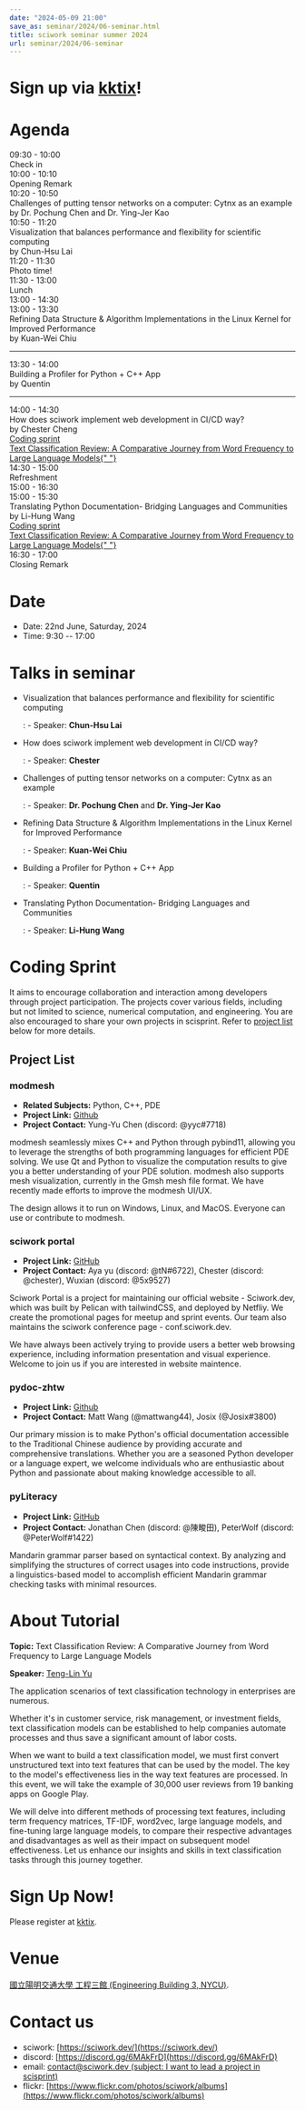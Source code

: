 ```yaml
---
date: "2024-05-09 21:00"
save_as: seminar/2024/06-seminar.html
title: sciwork seminar summer 2024
url: seminar/2024/06-seminar
---
```



# Sign up via [kktix](https://sciwork.kktix.cc/events/sciworkseminar-202406)!

# Agenda

<div className="grid grid-cols-5 bg-gray-300 p-1">
  <div className="evt-time col-span-5 lg:col-span-1">09:30 - 10:00</div>
  <div className="evt-title col-span-5 lg:col-span-4">Check in</div>
</div>
<div className="grid grid-cols-5 bg-red-200 p-1">
  <div className="evt-time col-span-5 lg:col-span-1">10:00 - 10:10</div>
  <div className="evt-title col-span-5 lg:col-span-4">Opening Remark</div>
</div>
<div className="grid grid-cols-5 p-1">
  <div className="col-span-5 lg:col-span-1">
    <span className="evt-time">10:20 - 10:50</span>
  </div>
  <div className="col-span-5 lg:col-span-4">
    <span className="label room1"></span>
    <span className="label talk"></span>
    <div className="evt-title">
      Challenges of putting tensor networks on a computer: Cytnx as an example
    </div>
    <div className="evt-speaker">by Dr. Pochung Chen and Dr. Ying-Jer Kao</div>
  </div>
</div>
<div className="grid grid-cols-5 p-1">
  <div className="col-span-5 lg:col-span-1">
    <span className="evt-time">10:50 - 11:20</span>
  </div>
  <div className="col-span-5 lg:col-span-4">
    <span className="label room1"></span>
    <span className="label talk"></span>
    <div className="evt-title">
      Visualization that balances performance and flexibility for scientific
      computing
    </div>
    <div className="evt-speaker">by Chun-Hsu Lai</div>
  </div>
</div>
<div className="grid grid-cols-5 bg-red-200 p-1">
  <div className="evt-time col-span-5 lg:col-span-1">11:20 - 11:30</div>
  <div className="evt-title col-span-5 lg:col-span-4">Photo time!</div>
</div>
<div className="grid grid-cols-5 bg-gray-300 p-1">
  <div className="evt-time col-span-5 lg:col-span-1">11:30 - 13:00</div>
  <div className="evt-title col-span-5 lg:col-span-4">Lunch</div>
</div>
<div className="grid grid-cols-5 p-1">
  <div className="col-span-5 lg:col-span-1">
    <span className="evt-time">13:00 - 14:30</span>
  </div>
  <div className="col-span-5 lg:col-span-2">
    <span className="label room1"></span>
    <span className="label talk"></span>
    <div>
      13:00 - 13:30
      <div className="evt-title">
        Refining Data Structure & Algorithm Implementations in the Linux Kernel
        for Improved Performance
      </div>
    </div>
    <div className="evt-speaker">by Kuan-Wei Chiu</div>
    <hr />
    <div>
      13:30 - 14:00
      <div className="evt-title">Building a Profiler for Python + C++ App</div>
    </div>
    <div className="evt-speaker">by Quentin </div>
    <hr />
    <div>
      14:00 - 14:30
      <div className="evt-title">
        How does sciwork implement web development in CI/CD way?
      </div>
    </div>
    <div className="evt-speaker">by Chester Cheng</div>
  </div>
  <div className="col-span-5 lg:col-span-1">
    <span className="label room2"></span>
    <span className="label sprint"></span>
    <div>
      <a className="evt-title" href="#coding-sprint">
        Coding sprint
      </a>
    </div>
  </div>
  <div className="col-span-5 lg:col-span-1">
    <span className="label room3"></span>
    <span className="label tutorial"></span>
    <div>
      <a className="evt-title" href="#about-tutorial">
        Text Classification Review: A Comparative Journey from Word Frequency to
        Large Language Models{" "}
      </a>
    </div>
  </div>
</div>
<div className="grid grid-cols-5 bg-gray-300 p-1">
  <div className="evt-time col-span-5 lg:col-span-1">14:30 - 15:00</div>
  <div className="evt-title col-span-5 lg:col-span-4">Refreshment</div>
</div>
<div className="grid grid-cols-5 p-1">
  <div className="col-span-5 lg:col-span-1">
    <span className="evt-time">15:00 - 16:30</span>
  </div>
  <div className="col-span-5 lg:col-span-2">
    <span className="label room1"></span>
    <span className="label talk"></span>
    <div>
      15:00 - 15:30
      <div className="evt-title">
        Translating Python Documentation- Bridging Languages and Communities
      </div>
    </div>
    <div className="evt-speaker">by Li-Hung Wang</div>
  </div>
  <div className="col-span-5 lg:col-span-1">
    <span className="label room2"></span>
    <span className="label sprint"></span>
    <div>
      <a className="evt-title" href="#coding-sprint">
        Coding sprint
      </a>
    </div>
  </div>
  <div className="col-span-5 lg:col-span-1">
    <span className="label room3"></span>
    <span className="label tutorial"></span>
    <div>
      <a className="evt-title" href="#about-tutorial">
        Text Classification Review: A Comparative Journey from Word Frequency to
        Large Language Models{" "}
      </a>
    </div>
  </div>
</div>
<div className="grid grid-cols-5 bg-red-200 p-1">
  <div className="evt-time col-span-5 lg:col-span-1">16:30 - 17:00</div>
  <div className="evt-title col-span-5 lg:col-span-4">Closing Remark</div>
</div>

# Date

- Date: 22nd June, Saturday, 2024
- Time: 9:30 \-- 17:00

# Talks in seminar

- Visualization that balances performance and flexibility for scientific computing

  : - Speaker: **Chun-Hsu Lai**

- How does sciwork implement web development in CI/CD way?

  : - Speaker: **Chester**

- Challenges of putting tensor networks on a computer: Cytnx as an example

  : - Speaker: **Dr. Pochung Chen** and **Dr. Ying-Jer Kao**

- Refining Data Structure & Algorithm Implementations in the Linux Kernel for Improved Performance

  : - Speaker: **Kuan-Wei Chiu**

- Building a Profiler for Python + C++ App

  : - Speaker: **Quentin**

- Translating Python Documentation- Bridging Languages and Communities

  : - Speaker: **Li-Hung Wang**

# Coding Sprint

It aims to encourage collaboration and interaction among developers
through project participation. The projects cover various fields,
including but not limited to science, numerical computation, and
engineering. You are also encouraged to share your own projects in
scisprint. Refer to [project list](#project-list) below for more
details.

## Project List

### modmesh

- **Related Subjects:** Python, C++, PDE
- **Project Link:** [Github](https://github.com/solvcon/modmesh)
- **Project Contact:** Yung-Yu Chen (discord: \@yyc#7718)

modmesh seamlessly mixes C++ and Python through pybind11, allowing you
to leverage the strengths of both programming languages for efficient
PDE solving. We use Qt and Python to visualize the computation results
to give you a better understanding of your PDE solution. modmesh also
supports mesh visualization, currently in the Gmsh mesh file format. We
have recently made efforts to improve the modmesh UI/UX.

The design allows it to run on Windows, Linux, and MacOS. Everyone can
use or contribute to modmesh.

### sciwork portal

- **Project Link:** [GitHub](https://github.com/sciwork/swportal)
- **Project Contact:** Aya yu (discord: \@tN#6722), Chester (discord:
  \@chester), Wuxian (discord: \@5x9527)

Sciwork Portal is a project for maintaining our official website -
Sciwork.dev, which was built by Pelican with tailwindCSS, and deployed
by Netfliy. We create the promotional pages for meetup and sprint
events. Our team also maintains the sciwork conference page -
conf.sciwork.dev.

We have always been actively trying to provide users a better web
browsing experience, including information presentation and visual
experience. Welcome to join us if you are interested in website
maintence.

### pydoc-zhtw

- **Project Link:**
  [Github](https://github.com/python/python-docs-zh-tw)
- **Project Contact:** Matt Wang (@mattwang44), Josix (@Josix#3800)

Our primary mission is to make Python\'s official documentation
accessible to the Traditional Chinese audience by providing accurate and
comprehensive translations. Whether you are a seasoned Python developer
or a language expert, we welcome individuals who are enthusiastic about
Python and passionate about making knowledge accessible to all.

### pyLiteracy

- **Project Link:**
  [GitHub](https://github.com/Chenct-jonathan/Loc_zai_and_Rep_zai_parser)
- **Project Contact:** Jonathan Chen (discord: \@陳畯田), PeterWolf
  (discord: \@PeterWolf#1422)

Mandarin grammar parser based on syntactical context. By analyzing and
simplifying the structures of correct usages into code instructions,
provide a linguistics-based model to accomplish efficient Mandarin
grammar checking tasks with minimal resources.

# About Tutorial

**Topic:** Text Classification Review: A Comparative Journey from Word
Frequency to Large Language Models

**Speaker:** [Teng-Lin Yu](https://tlyu0419.github.io/)

The application scenarios of text classification technology in
enterprises are numerous.

Whether it's in customer service, risk management, or investment fields,
text classification models can be established to help companies automate
processes and thus save a significant amount of labor costs.

When we want to build a text classification model, we must first convert
unstructured text into text features that can be used by the model. The
key to the model's effectiveness lies in the way text features are
processed. In this event, we will take the example of 30,000 user
reviews from 19 banking apps on Google Play.

We will delve into different methods of processing text features,
including term frequency matrices, TF-IDF, word2vec, large language
models, and fine-tuning large language models, to compare their
respective advantages and disadvantages as well as their impact on
subsequent model effectiveness. Let us enhance our insights and skills
in text classification tasks through this journey together.

# Sign Up Now!

Please register at
[kktix](https://sciwork.kktix.cc/events/sciworkseminar-202406).

# Venue

[國立陽明交通大學 工程三館 (Engineering Building 3,
NYCU)](https://goo.gl/maps/TgDYwohB3CBmQgww9).

<div
  style={{
    overflow: "hidden",
    paddingBottom: "56.25%",
    position: "relative",
    height: 0,
  }}
>
  <Map
    src="https://www.google.com/maps/embed?pb=!1m18!1m12!1m3!1d905.5596639949631!2d120.99673777209487!3d24.787280157478236!2m3!1f0!2f0!3f0!3m2!1i1024!2i768!4f13.1!3m3!1m2!1s0x3468360f96adabd7%3A0xedfd1ba0fa6c6bf7!2z5ZyL56uL6Zm95piO5Lqk6YCa5aSn5a24IOW3peeoi-S4iemkqA!5e0!3m2!1szh-TW!2stw!4v1678519228058!5m2!1szh-TW!2stw"
  />

</div>

# Contact us

- sciwork: [https://sciwork.dev/](https://sciwork.dev/)
- discord: [https://discord.gg/6MAkFrD](https://discord.gg/6MAkFrD)
- email: [contact@sciwork.dev (subject: I want to lead a project in
  scisprint)](mailto:contact@sciwork.dev?subject=[sciwork]%20I%20want%20to%20lead%20a%20project%20in%20scisprint)
- flickr: [https://www.flickr.com/photos/sciwork/albums](https://www.flickr.com/photos/sciwork/albums)
